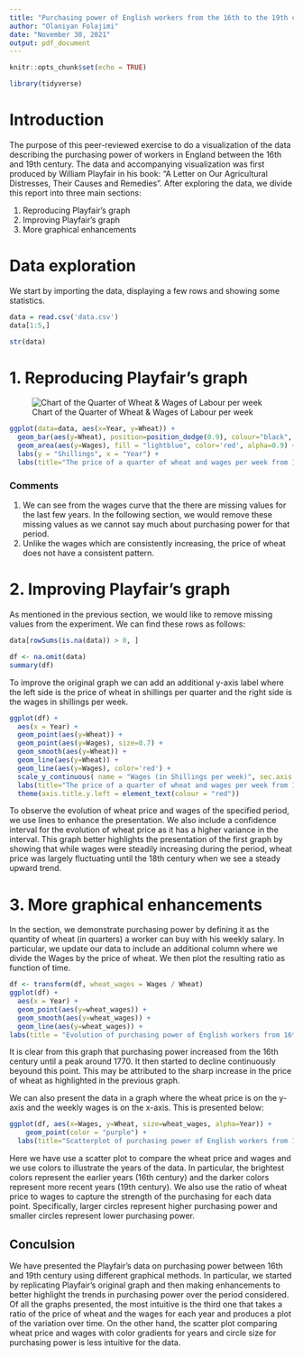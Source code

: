 ```yaml
---
title: "Purchasing power of English workers from the 16th to the 19th century"
author: "Olaniyan Folajimi"
date: "November 30, 2021"
output: pdf_document
---
```


```r
knitr::opts_chunk$set(echo = TRUE)
```

```r
library(tidyverse)
```


# Introduction

The purpose of this peer-reviewed exercise to do a visualization of the data describing the purchasing power of workers in England between the 16th and 19th century. The data and accompanying visualization was first produced by William Playfair in his book: "A Letter on Our Agricultural Distresses, Their Causes and Remedies". After exploring the data, we divide this report into three main sections:

  1. Reproducing Playfair's graph
  2. Improving Playfair's graph
  3. More graphical enhancements
  
# Data exploration

We start by importing the data, displaying a few rows and showing some statistics.

```r
data = read.csv('data.csv')
data[1:5,]
```
```r
str(data)
```

# 1. Reproducing Playfair's graph
![Chart of the Quarter of Wheat & Wages of Labour per week](pf.png)
```r
ggplot(data=data, aes(x=Year, y=Wheat)) +
  geom_bar(aes(y=Wheat), position=position_dodge(0.9), colour="black", stat="identity", width=4.5, binwidth=0) +
  geom_area(aes(y=Wages), fill = "lightblue", color='red', alpha=0.9) +
  labs(y = "Shillings", x = "Year") +
  labs(title="The price of a quarter of wheat and wages per week from 1565 to 1861")
```

### Comments

  1. We can see from the wages curve that the there are missing values for the last few years. In the following section, we would remove these missing values as we cannot say much about purchasing power for that period.
  2. Unlike the wages which are consistently increasing, the price of wheat does not have a consistent pattern.


# 2. Improving Playfair's graph

As mentioned in the previous section, we would like to remove missing values from the experiment. We can find these rows as follows:
```r
data[rowSums(is.na(data)) > 0, ]
```

```r
df <- na.omit(data)
summary(df)
```
To improve the original graph we can add an additional y-axis label where the left side is the price of wheat in shillings per quarter and the right side is the wages in shillings per week. 

```r
ggplot(df) +
  aes(x = Year) + 
  geom_point(aes(y=Wheat)) + 
  geom_point(aes(y=Wages), size=0.7) +
  geom_smooth(aes(y=Wheat)) +
  geom_line(aes(y=Wheat)) + 
  geom_line(aes(y=Wages), color='red') +
  scale_y_continuous( name = "Wages (in Shillings per week)", sec.axis = sec_axis( trans=~.*10, name="Wheat in shillings per quarter")) +
  labs(title="The price of a quarter of wheat and wages per week from 1565 to 1861") +
  theme(axis.title.y.left = element_text(colour = "red")) 
```
To observe the evolution of wheat price and wages of the specified period, we use lines to enhance the presentation. We also include a confidence interval for the evolution of wheat price as it has a higher variance in the interval. This graph better highlights the presentation of the first graph by showing that while wages were steadily increasing during the period, wheat price was largely fluctuating until the 18th century when we see a steady upward trend.

# 3. More graphical enhancements

In the section, we demonstrate purchasing power by defining it as the quantity of wheat (in quarters) a worker can buy with his weekly salary. In particular, we update our data to include an additional column where we divide the Wages by the price of wheat. We then plot the resulting ratio as function of time.

```r
df <- transform(df, wheat_wages = Wages / Wheat)
ggplot(df) +
  aes(x = Year) + 
  geom_point(aes(y=wheat_wages)) + 
  geom_smooth(aes(y=wheat_wages)) +
  geom_line(aes(y=wheat_wages)) +
labs(title = "Evolution of purchasing power of English workers from 16th to the 19th century.", y="Weekly wages / Price of Quarter of Wheat")
```
It is clear from this graph that purchasing power increased from the 16th century until a peak around 1770. It then started to decline continuously beyound this point. This may be attributed to the sharp increase in the price of wheat as highlighted in the previous graph.

We can also present the data in a graph where the wheat price is on the y-axis and the weekly wages is on the x-axis. This is presented below:
```r
ggplot(df, aes(x=Wages, y=Wheat, size=wheat_wages, alpha=Year)) + 
    geom_point(color = "purple") + 
  labs(title="Scatterplot of purchasing power of English workers from 16th to the 19th century", y="Wheat price (Shillings per quarter) ", y="Wages (Shillings per week)")
```
Here we have use a scatter plot to compare the wheat price and wages and we use colors to illustrate the years of the data. In particular, the brightest colors represent the earlier years (16th century) and the darker colors represent more recent years (19th century). We also use the ratio of wheat price to wages to capture the strength of the purchasing for each data point. Specifically, larger circles represent higher purchasing power and smaller circles represent lower purchasing power. 

## Conculsion
We have presented the Playfair's data on purchasing power between 16th and 19th century using different graphical methods. In particular, we started by replicating Playfair's original graph and then making enhancements to better highlight the trends in purchasing power over the period considered. Of all the graphs presented, the most intuitive is the third one that takes a ratio of the price of wheat and the wages for each year and produces a plot of the variation over time. On the other hand, the scatter plot comparing wheat price and wages with color gradients for years and circle size for purchasing power is less intuitive for the data.
